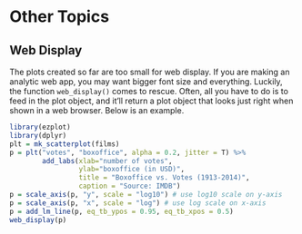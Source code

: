 # Other Topics

## Web Display

The plots created so far are too small for web display. If you are making an 
analytic web app, you may want bigger font size and everything. Luckily, the 
function `web_display()` comes to rescue. Often, all you have to do is to feed 
in the plot object, and it'll return a plot object that looks just right when 
shown in a web browser. Below is an example.

```r
library(ezplot)
library(dplyr)
plt = mk_scatterplot(films)
p = plt("votes", "boxoffice", alpha = 0.2, jitter = T) %>% 
        add_labs(xlab="number of votes", 
                 ylab="boxoffice (in USD)", 
                 title = "Boxoffice vs. Votes (1913-2014)",
                 caption = "Source: IMDB")
p = scale_axis(p, "y", scale = "log10") # use log10 scale on y-axis
p = scale_axis(p, "x", scale = "log") # use log scale on x-axis
p = add_lm_line(p, eq_tb_ypos = 0.95, eq_tb_xpos = 0.5) 
web_display(p)
```
